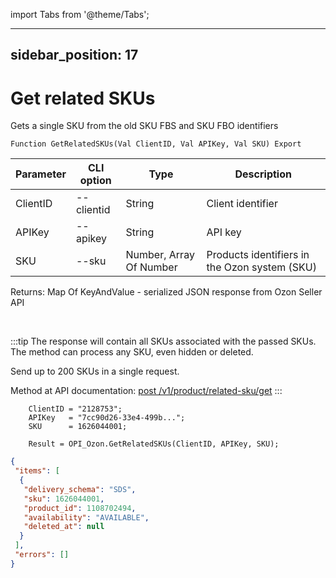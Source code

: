 ﻿import Tabs from '@theme/Tabs';

---
sidebar_position: 17
---

# Get related SKUs
 Gets a single SKU from the old SKU FBS and SKU FBO identifiers



`Function GetRelatedSKUs(Val ClientID, Val APIKey, Val SKU) Export`

  | Parameter | CLI option | Type | Description |
  |-|-|-|-|
  | ClientID | --clientid | String | Client identifier |
  | APIKey | --apikey | String | API key |
  | SKU | --sku | Number, Array Of Number | Products identifiers in the Ozon system (SKU) |

  
  Returns:  Map Of KeyAndValue - serialized JSON response from Ozon Seller API

<br/>

:::tip
The response will contain all SKUs associated with the passed SKUs. The method can process any SKU, even hidden or deleted.

 Send up to 200 SKUs in a single request.

 Method at API documentation: [post /v1/product/related-sku/get](https://docs.ozon.ru/api/seller/#operation/ProductAPI_ProductGetRelatedSKU)
:::
<br/>


```bsl title="Code example"
    ClientID = "2128753";
    APIKey   = "7cc90d26-33e4-499b...";
    SKU      = 1626044001;

    Result = OPI_Ozon.GetRelatedSKUs(ClientID, APIKey, SKU);
```
 



```json title="Result"
{
 "items": [
  {
   "delivery_schema": "SDS",
   "sku": 1626044001,
   "product_id": 1108702494,
   "availability": "AVAILABLE",
   "deleted_at": null
  }
 ],
 "errors": []
}
```
